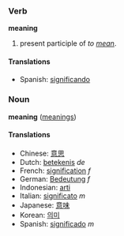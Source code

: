 ===Verb===
'''meaning'''

# present participle of ''to [[mean]]''.

====Translations====
*Spanish: [[significando]]

===Noun===
'''meaning''' ([[meanings]])

====Translations====
*Chinese: [[意思]]
*Dutch: [[betekenis]] ''de''
*French: [[signification]] ''f''
*German: [[Bedeutung]] ''f''
*Indonesian: [[arti]]
*Italian: [[significato]] ''m''
*Japanese: [[意味]]
*Korean: [[의미]]
*Spanish: [[significado]] ''m''